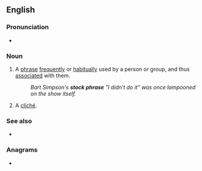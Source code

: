 ==English==

===Pronunciation===
* {{audio|en|En-au-stock phrase.ogg|Audio (AU)}}

===Noun===
{{en-noun}}

# {{lb|en|idiomatic}} A [[phrase]] [[frequently]] or [[habitually]] used by a person or group, and thus [[associated]] with them.
#: ''Bart Simpson's '''stock phrase''' "I didn't do it" was once lampooned on the show itself.''
# A [[cliché]].

===See also===
{{wikipedia}}
* {{l|en|catchphrase}}

===Anagrams===
* {{anagrams|en|a=acehkoprsst|chokestraps}}